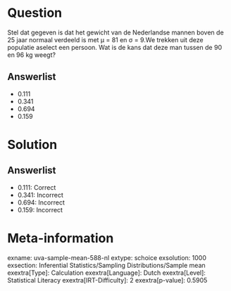 Question
========

Stel dat gegeven is dat het gewicht van de Nederlandse mannen boven de
25 jaar normaal verdeeld is met μ = 81 en σ = 9.We trekken uit deze
populatie aselect een persoon. Wat is de kans dat deze man tussen de 90
en 96 kg weegt?

Answerlist
----------

* 0.111
* 0.341
* 0.694
* 0.159

Solution
========

Answerlist
----------

* 0.111: Correct
* 0.341: Incorrect
* 0.694: Incorrect
* 0.159: Incorrect

Meta-information
================
exname: uva-sample-mean-588-nl
extype: schoice
exsolution: 1000
exsection: Inferential Statistics/Sampling Distributions/Sample mean
exextra[Type]: Calculation
exextra[Language]: Dutch
exextra[Level]: Statistical Literacy
exextra[IRT-Difficulty]: 2
exextra[p-value]: 0.5905
